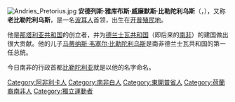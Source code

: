 {{expand|time=2015-01-22T05:10:27+00:00}}
{{Unreferenced|time=2015-01-22T03:38:37+00:00}}
{{noteTA
| G1 = Country
| T=zh-hans:安德列斯·比勒陀利乌斯; zh-tw:安德列斯·普利托里奧斯; zh-hk:安德列斯·比勒陀利烏斯;
| 1=zh-hans:比勒陀利乌斯; zh-tw:普利托里奧斯; zh-hk:比勒陀利烏斯;
| 2=zh-hans:布尔人; zh-tw:波耳人; zh-hk:布爾人;
}}
[[File:Andries_Pretorius.jpg|thumb]]
'''安德列斯·雅库布斯·威廉默斯·比勒陀利乌斯'''（{{lang-af|Andries Wilhelmus Jacobus Pretorius}}，{{bd|1798年|11月27日|1853年|7月23日|catIdx=P}}），又称'''老比勒陀利乌斯'''，是一名[[波耳人|波耳人]]首领，出生在[[开普殖民地|开普殖民地]]。

他是[[那塔利亚共和国|那塔利亚共和国]]的创立者，并为[[德兰士瓦共和国|德兰士瓦共和国]]（即后来的[[南非|南非]]）的建国做出很大贡献。他的儿子[[马蒂纳斯·韦塞尔·比勒陀利乌斯|马蒂纳斯·韦塞尔·比勒陀利乌斯]]是南非德兰士瓦共和国的第一任总统。

今日南非的行政首都[[比勒陀利亚|比勒陀利亚]]就是以他的名字命名。

[[Category:阿非利卡人|Category:阿非利卡人]]
[[Category:南非白人|Category:南非白人]]
[[Category:東開普省人|Category:東開普省人]]
[[Category:荷蘭裔南非人|Category:荷蘭裔南非人]]
[[Category:獨立運動者|Category:獨立運動者]]
